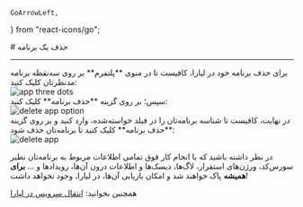     GoArrowLeft,
} from "react-icons/go";


<Layout>
<Head>
<title>مستندات حذف پلتفرم  - لیارا</title>

<meta property="og:title" content="مستندات خدمات رایانش ابری لیارا" />
<meta property="og:description" content="مستندات مربوط به نحوه حذف پلتفرم در لیارا"  />
<meta property="og:image" content="https://media.liara.ir/logos/liara-poster.jpg" />
</Head>
# حذف یک برنامه

<hr className="mb-2" />
برای حذف برنامه خود در لیارا، کافیست تا در منوی **پلتفرم** بر روی سه‌نقطه برنامه مدنظرتان کلیک کنید:

<div className="h-4" />
<img src="https://media.liara.ir/docs/app-three-dots.png" alt="app three dots"/>
<div className="h-4" />
سپس؛ بر روی گزینه **حذف برنامه** کلیک کنید:
<div className="h-4" />
<img src="https://media.liara.ir/docs/delete-an-app-option.png" alt="delete app option"/>
<div className="h-4" />
در نهایت، کافیست تا شناسه برنامه‌تان را در فیلد خواسته‌شده، وارد کنید و بر روی گزینه **حذف برنامه** کلیک کنید تا برنامه‌تان حذف شود:
<div className="h-4" />
<img src="https://media.liara.ir/docs/delete-app.png" alt="delete app"/>
<div className="h-4" />

در نظر داشته باشید که با انجام کار فوق تمامی اطلاعات مربوط به برنامه‌تان نظیر سورس‌کد، ورژن‌های استقرار، لاگ‌ها، دیسک‌ها و اطلاعات درون آن‌ها، رویدادها و ... **برای همیشه** پاک خواهند شد و امکان بازیابی آن‌ها، در لیارا، وجود نخواهد داشت!

<Alert variant="success">
<p>
همچنین بخوانید: <a href="/paas/move" className="text-[#2196f3] ">انتقال سرویس در لیارا</a>
</p>
</Alert>
</Layout>